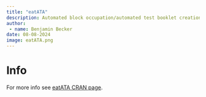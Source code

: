 ```yaml
---
title: "eatATA"
description: Automated block occupation/automated test booklet creation.
author: 
 - name: Benjamin Becker
date: 08-08-2024
image: eatATA.png
---
```


# Info

For more info see [eatATA CRAN page](https://cran.r-project.org/web/packages/eatATA/index.html).

